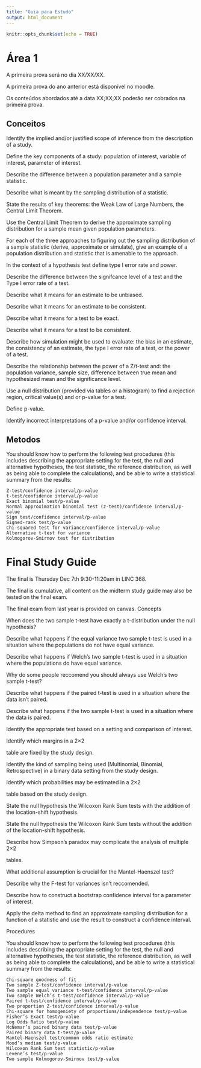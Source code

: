 ```yaml
---
title: "Guia para Estudo"
output: html_document
---
```


```r
knitr::opts_chunk$set(echo = TRUE)
```


# Área 1

A primeira prova será no dia XX/XX/XX.

A primeira prova do ano anterior está disponível no moodle.

Os conteúdos abordados até a data XX;XX;XX poderão ser cobrados na primeira prova.

## Conceitos

Identify the implied and/or justified scope of inference from the description of a study.

Define the key components of a study: population of interest, variable of interest, parameter of interest.

Describe the difference between a population parameter and a sample statistic.

Describe what is meant by the sampling distribution of a statistic.

State the results of key theorems: the Weak Law of Large Numbers, the Central Limit Theorem.

Use the Central Limit Theorem to derive the approximate sampling distribution for a sample mean given population parameters.

For each of the three approaches to figuring out the sampling distribution of a sample statistic (derive, approximate or simulate), give an example of a population distribution and statistic that is amenable to the approach.

In the context of a hypothesis test define type I error rate and power.

Describe the difference between the signifcance level of a test and the Type I error rate of a test.

Describe what it means for an estimate to be unbiased.

Describe what it means for an estimate to be consistent.

Describe what it means for a test to be exact.

Describe what it means for a test to be consistent.

Describe how simulation might be used to evaluate: the bias in an estimate, the consistency of an estimate, the type I error rate of a test, or the power of a test.

Describe the relationship between the power of a Z/t-test and: the population variance, sample size, difference between true mean and hypothesized mean and the significance level.

Use a null distribution (provided via tables or a histogram) to find a rejection region, critical value(s) and or p-value for a test.

Define p-value.

Identify incorrect interpretations of a p-value and/or confidence interval.

## Metodos

You should know how to perform the following test procedures (this includes describing the appropriate setting for the test, the null and alternative hypotheses, the test statistic, the reference distribution, as well as being able to complete the calculations), and be able to write a statistical summary from the results:

    Z-test/confidence interval/p-value
    t-test/confidence interval/p-value
    Exact binomial test/p-value
    Normal approximation binomial test (z-test)/confidence interval/p-value
    Sign test/confidence interval/p-value
    Signed-rank test/p-value
    Chi-squared test for variance/confidence interval/p-value
    Alternative t-test for variance
    Kolmogorov-Smirnov test for distribution




# Final Study Guide

The final is Thursday Dec 7th 9:30-11:20am in LINC 368.

The final is cumulative, all content on the midterm study guide may also be tested on the final exam.

The final exam from last year is provided on canvas.
Concepts

When does the two sample t-test have exactly a t-distribution under the null hypothesis?

Describe what happens if the equal variance two sample t-test is used in a situation where the populations do not have equal variance.

Describe what happens if Welch’s two sample t-test is used in a situation where the populations do have equal variance.

Why do some people reccomend you should always use Welch’s two sample t-test?

Describe what happens if the paired t-test is used in a situation where the data isn’t paired.

Describe what happens if the two sample t-test is used in a situation where the data is paired.

Identify the appropriate test based on a setting and comparison of interest.

Identify which margins in a 2×2

table are fixed by the study design.

Identify the kind of sampling being used (Multinomial, Binomial, Retrospective) in a binary data setting from the study design.

Identify which probabilities may be estimated in a 2×2

table based on the study design.

State the null hypothesis the Wilcoxon Rank Sum tests with the addition of the location-shift hypothesis.

State the null hypothesis the Wilcoxon Rank Sum tests without the addition of the location-shift hypothesis.

Describe how Simpson’s paradox may complicate the analysis of multiple 2×2

tables.

What additional assumption is crucial for the Mantel-Haenszel test?

Describe why the F-test for variances isn’t reccomended.

Describe how to construct a bootstrap confidence interval for a parameter of interest.

Apply the delta method to find an approximate sampling distribution for a function of a statistic and use the result to construct a confidence interval.

Procedures

You should know how to perform the following test procedures (this includes describing the appropriate setting for the test, the null and alternative hypotheses, the test statistic, the reference distribution, as well as being able to complete the calculations), and be able to write a statistical summary from the results:

    Chi-square goodness of fit
    Two sample Z-test/confidence interval/p-value
    Two sample equal variance t-test/confidence interval/p-value
    Two sample Welch’s t-test/confidence interval/p-value
    Paired t-test/confidence interval/p-value
    Two proportion Z-test/confidence interval/p-value
    Chi-square for homogeniety of proportions/independence test/p-value
    Fisher’s Exact test/p-value
    Log Odds Ratio test/p-value
    McNemar’s paired binary data test/p-value
    Paired binary data t-test/p-value
    Mantel-Haenszel test/common odds ratio estimate
    Mood’s median test/p-value
    Wilcoxon Rank Sum test statistic/p-value
    Levene’s test/p-value
    Two sample Kolmogorov-Smirnov test/p-value

